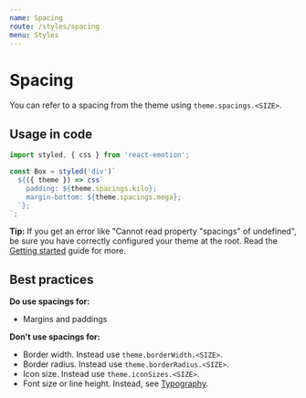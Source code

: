 ```yaml
---
name: Spacing
route: /styles/spacing
menu: Styles
---
```



# Spacing

You can refer to a spacing from the theme using `theme.spacings.<SIZE>`.

<Spacing spacingName="byte"/>
<Spacing spacingName="kilo"/>
<Spacing spacingName="mega"/>
<Spacing spacingName="giga"/>
<Spacing spacingName="tera"/>
<Spacing spacingName="peta"/>
<Spacing spacingName="exa"/>
<Spacing spacingName="zetta"/>

## Usage in code

```javascript
import styled, { css } from 'react-emotion';

const Box = styled('div')`
  ${({ theme }) => css`
    padding: ${theme.spacings.kilo};
    margin-bottom: ${theme.spacings.mega};
  `};
`;
```

**Tip:** If you get an error like "Cannot read property
"spacings" of undefined", be sure you have correctly
configured your theme at the root. Read the
[Getting started](/getting-started/developers#configuring-the-theme) guide for more.

## Best practices

**Do use spacings for:**

- Margins and paddings

**Don't use spacings for:**

- Border width. Instead use `theme.borderWidth.<SIZE>`.
- Border radius. Instead use `theme.borderRadius.<SIZE>`.
- Icon size. Instead use `theme.iconSizes.<SIZE>`.
- Font size or line height. Instead, see [Typography](/styles/typography).
